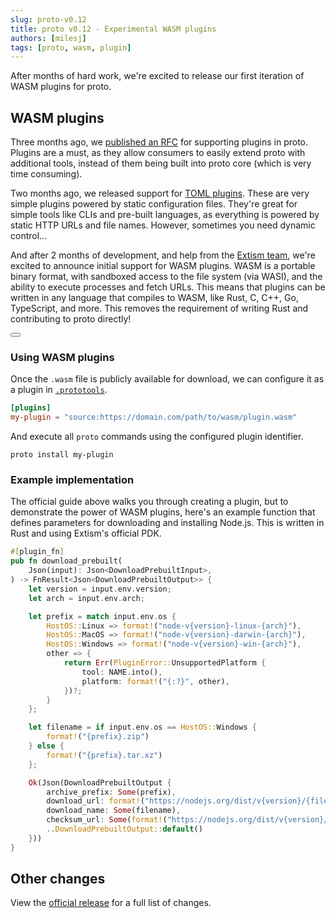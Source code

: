 ```yaml
---
slug: proto-v0.12
title: proto v0.12 - Experimental WASM plugins
authors: [milesj]
tags: [proto, wasm, plugin]
---
```



After months of hard work, we're excited to release our first iteration of WASM plugins for proto.

<!--truncate-->

## WASM plugins

Three months ago, we [published an RFC](https://github.com/moonrepo/proto/issues/73) for supporting
plugins in proto. Plugins are a must, as they allow consumers to easily extend proto with additional
tools, instead of them being built into proto core (which is very time consuming).

Two months ago, we released support for [TOML plugins](/docs/proto/toml-plugin). These are very
simple plugins powered by static configuration files. They're great for simple tools like CLIs and
pre-built languages, as everything is powered by static HTTP URLs and file names. However, sometimes
you need dynamic control...

And after 2 months of development, and help from the [Extism team](https://extism.org/), we're
excited to announce initial support for WASM plugins. WASM is a portable binary format, with
sandboxed access to the file system (via WASI), and the ability to execute processes and fetch URLs.
This means that plugins can be written in any language that compiles to WASM, like Rust, C, C++, Go,
TypeScript, and more. This removes the requirement of writing Rust and contributing to proto
directly!

<div class="flex justify-center">
  <Button label="View WASM plugin guide" href="/docs/proto/wasm-plugin" size="lg" />
</div>

### Using WASM plugins

Once the `.wasm` file is publicly available for download, we can configure it as a plugin in
[`.prototools`](/docs/proto/config).

```toml
[plugins]
my-plugin = "source:https://domain.com/path/to/wasm/plugin.wasm"
```

And execute all `proto` commands using the configured plugin identifier.

```shell
proto install my-plugin
```

### Example implementation

The official guide above walks you through creating a plugin, but to demonstrate the power of WASM
plugins, here's an example function that defines parameters for downloading and installing Node.js.
This is written in Rust and using Extism's official PDK.

```rust
#[plugin_fn]
pub fn download_prebuilt(
    Json(input): Json<DownloadPrebuiltInput>,
) -> FnResult<Json<DownloadPrebuiltOutput>> {
    let version = input.env.version;
    let arch = input.env.arch;

    let prefix = match input.env.os {
        HostOS::Linux => format!("node-v{version}-linux-{arch}"),
        HostOS::MacOS => format!("node-v{version}-darwin-{arch}"),
        HostOS::Windows => format!("node-v{version}-win-{arch}"),
        other => {
            return Err(PluginError::UnsupportedPlatform {
                tool: NAME.into(),
                platform: format!("{:?}", other),
            })?;
        }
    };

    let filename = if input.env.os == HostOS::Windows {
        format!("{prefix}.zip")
    } else {
        format!("{prefix}.tar.xz")
    };

    Ok(Json(DownloadPrebuiltOutput {
        archive_prefix: Some(prefix),
        download_url: format!("https://nodejs.org/dist/v{version}/{filename}"),
        download_name: Some(filename),
        checksum_url: Some(format!("https://nodejs.org/dist/v{version}/SHASUMS256.txt")),
        ..DownloadPrebuiltOutput::default()
    }))
}
```

## Other changes

View the [official release](https://github.com/moonrepo/proto/releases/tag/v0.12.0) for a full list
of changes.
